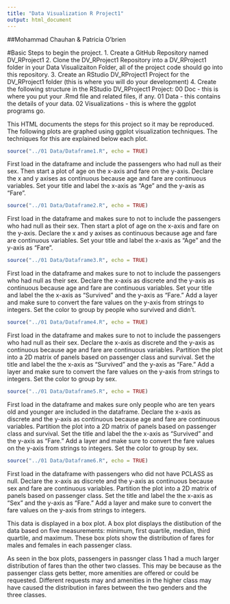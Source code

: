 ```yaml
---
title: "Data Visualization R Project1"
output: html_document
---
```


##Mohammad Chauhan & Patricia O'brien

#Basic Steps to begin the project.
1. Create a GitHub Repository named DV_RProject1
2. Clone the DV_RProject1 Repository into a DV_RProject1 folder in your Data Visualizaiton Folder, all of the project code should go into this repository.
3. Create an RStudio DV_RProject1 Project for the DV_RProject1 folder (this is where you will do your development)
4. Create the following structure in the RStudio DV_RProject1 Project:
00 Doc - this is where you put your .Rmd file and related files, if any.
01 Data - this contains the details of your data.
02 Visualizations - this is where the ggplot programs go.

This HTML documents the steps for this project so it may be reproduced. The following plots are graphed using ggplot visualization techniques. The techniques for this are explained below each plot.

```r
source("../01 Data/Dataframe1.R", echo = TRUE)
```

First load in the dataframe and include the passengers who had null as their sex. Then start a plot of age on the x-axis and fare on the y-axis. Declare the x and y axises as continuous because age and fare are continuous variables. Set your title and label the x-axis as "Age" and the y-axis as "Fare". 

```r
source("../01 Data/Dataframe2.R", echo = TRUE)
```

First load in the dataframe and makes sure to not to include the passengers who had null as their sex. Then start a plot of age on the x-axis and fare on the y-axis. Declare the x and y axises as continuous because age and fare are continuous variables. Set your title and label the x-axis as "Age" and the y-axis as "Fare". 

```r
source("../01 Data/Dataframe3.R", echo = TRUE)
```

First load in the dataframe and makes sure to not to include the passengers who had null as their sex. Declare the x-axis as discrete and the y-axis as continuous because age and fare are continuous variables. Set your title and label the the x-axis as "Survived" and the y-axis as "Fare." Add a layer and make sure to convert the fare values on the y-axis from strings to integers. Set the color to group by people who survived and didn't. 

```r
source("../01 Data/Dataframe4.R", echo = TRUE)
```

First load in the dataframe and makes sure to not to include the passengers who had null as their sex. Declare the x-axis as discrete and the y-axis as continuous because age and fare are continuous variables. Partition the plot into a 2D matrix of panels based on passenger class and survival. Set the title and label the the x-axis as "Survived" and the y-axis as "Fare." Add a layer and make sure to convert the fare values on the y-axis from strings to integers. Set the color to group by sex. 

```r
source("../01 Data/Dataframe5.R", echo = TRUE)
```

First load in the dataframe and makes sure only people who are ten years old and younger are included in the dataframe. Declare the x-axis as discrete and the y-axis as continuous because age and fare are continuous variables. Partition the plot into a 2D matrix of panels based on passenger class and survival. Set the title and label the the x-axis as "Survived" and the y-axis as "Fare." Add a layer and make sure to convert the fare values on the y-axis from strings to integers. Set the color to group by sex. 

```r
source("../01 Data/Dataframe6.R", echo = TRUE)
```

First load in the dataframe with passengers who did not have PCLASS as null. Declare the x-axis as discrete and the y-axis as continuous because sex and fare are continuous variables. Partition the plot into a 2D matrix of panels based on passenger class. Set the title and label the the x-axis as "Sex" and the y-axis as "Fare." Add a layer and make sure to convert the fare values on the y-axis from strings to integers.

This data is displayed in a box plot. A box plot displays the distibution of the data based on five measurements: minimum, first quartile, median, third quartile, and maximum. These box plots show the distribution of fares for males and females in each passenger class.

As seen in the box plots, passengers in passnger class 1 had a much larger distribution of fares than the other two classes. This may be because as the passenger class gets better, more amenities are offered or could be requested. Different requests may and amenities in the higher class may have caused the distribution in fares between the two genders and the three classes.